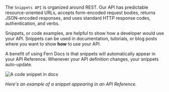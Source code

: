 The `Snippets API` is organized around REST. Our API has predictable resource-oriented URLs, accepts form-encoded request bodies, returns JSON-encoded responses, and uses standard HTTP response codes, authentication, and verbs.

Snippets, or code examples, are helpful to show how a developer would use your API. Snippets can be used in documentation, tutorials, or blog posts where you want to show **how** to use your API.

<Callout intent="info">
A benefit of using Fern Docs is that snippets will automatically appear in your API Reference. Whenever your API definition changes, your snippets auto-update.
</Callout>

![A code snippet in docs](https://fern-image-hosting.s3.amazonaws.com/snippet-example.png)

*Here's an example of a snippet appearing in an API Reference.*